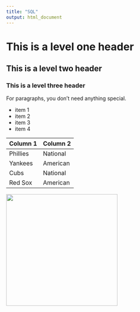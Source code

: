 ```yaml
---
title: "SQL"
output: html_document
---
```


# This is a level one header
## This is a level two header
### This is a level three header

For paragraphs, you don't need anything special.

* item 1
* item 2
* item 3
* item 4

Column 1 | Column 2
-------|------
Phillies | National
Yankees | American
Cubs | National
Red Sox | American



<img src="mercyhurst.jpg" width="300" />